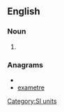 ==English==

===Noun===
{{en-noun}}

# {{US}} {{alternative spelling of|[[exametre]]}}
<!--Put translations, etc, at "exametre"-->

===Anagrams===
* {{alphagram|aeeemrtx}}
* [[exametre#English|exametre]]


[[Category:SI units]]